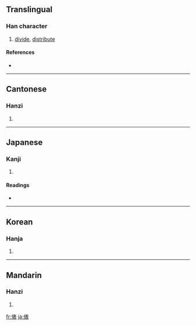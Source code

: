 ==Translingual==

===Han character===
{{Han char|rn=9|rad=人|as=08|sn=10|four=2523<sub>2</sub>|canj=人手一女 (OQMV)}}

# [[divide]], [[distribute]]

====References====
* {{Han ref|kx=0106.140|dkj=00730|dj=0226.090|hdz=10170.030|uh=4FF5|ud=20469|bh=D0CF|bd=53455}}

----

==Cantonese==

===Hanzi===
{{yue-hanzi|jyut=|y=biu3}}

# {{defn|Cantonese}}

----

==Japanese==

===Kanji===
{{ja-kanji|grade=5|rs=人08}}

# {{defn|Japanese}}

====Readings====
* {{ja-readings|on=[[ひょう]] (hyō)|kun=[[たわら]] (tawara)}}

----

==Korean==

===Hanja===
{{ko-hanja|hangeul=표|rv=pyo|mr=p'yo}}

# {{defn|Korean}}

----

==Mandarin==

===Hanzi===
{{cmn-hanzi|pin=[[biào]] ([[biao4]])|wg=piao<sup>4</sup>}}

# {{defn|Mandarin}}

[[fr:俵]]
[[ja:俵]]